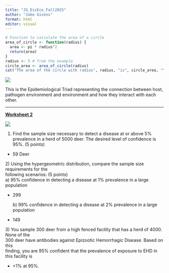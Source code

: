 ---
title: "JG_DisEco_Fall2025"
author: "Jake Givens"
format: html
editor: visual
---

```{r}
# Function to calculate the area of a circle
area_of_circle <- function(radius) {
  area <- pi * radius^2
  return(area)
}
radius <- 5 # from the example
circle_area <- area_of_circle(radius)
cat("The area of the circle with radius", radius, "is", circle_area, "\n")
```

![](EpiTriad.png)

This is the Epidemiological Triad representing the connection between host, pathogen environment and environment and how they interact with each other.

------------------------------------------------------------------------

[**Worksheet 2**]{.underline}

![](images/ss_table.png)

1)  Find the sample size necessary to detect a disease at or above 5% prevalence in a herd of 5000 deer. The desired level of confidence is 95%. (5 points)

-   59 Deer

2\) Using the hypergeometric distribution, compare the sample size requirements for the\
following scenarios: (5 points)\
a) 95% confidence in detecting a disease at 1% prevalence in a large population

-   299

    b\) 99% confidence in detecting a disease at 2% prevalence in a large population

-   149

3\) You sample 300 deer from a high fenced facility that has a herd of 4000. None of the\
300 deer have antibodies against Epizootic Hemorrhagic Disease. Based on this\
finding, you are 95% confident that the prevalence of exposure to EHD in this facility is\

-   \<1% at 95%.
